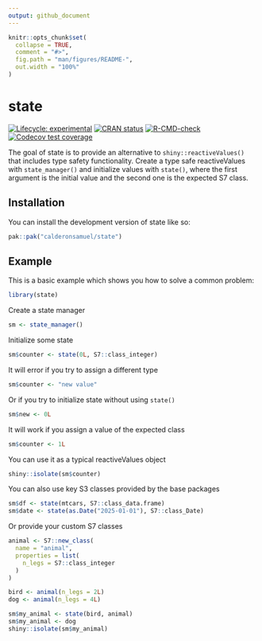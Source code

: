 ```yaml
---
output: github_document
---
```


<!-- README.md is generated from README.Rmd. Please edit that file -->

```r
knitr::opts_chunk$set(
  collapse = TRUE,
  comment = "#>",
  fig.path = "man/figures/README-",
  out.width = "100%"
)
```

# state

<!-- badges: start -->
[![Lifecycle: experimental](https://img.shields.io/badge/lifecycle-experimental-orange.svg)](https://lifecycle.r-lib.org/articles/stages.html#experimental)
[![CRAN status](https://www.r-pkg.org/badges/version/state)](https://CRAN.R-project.org/package=state)
[![R-CMD-check](https://github.com/calderonsamuel/state/actions/workflows/R-CMD-check.yaml/badge.svg)](https://github.com/calderonsamuel/state/actions/workflows/R-CMD-check.yaml)
[![Codecov test coverage](https://codecov.io/gh/calderonsamuel/state/graph/badge.svg)](https://app.codecov.io/gh/calderonsamuel/state)
<!-- badges: end -->

The goal of state is to provide an alternative to `shiny::reactiveValues()` that includes type safety functionality. Create a type safe reactiveValues with `state_manager()` and initialize values with `state()`, where the first argument is the initial value and the second one is the expected S7 class. 

## Installation

You can install the development version of state like so:

```r
pak::pak("calderonsamuel/state")
```


## Example

This is a basic example which shows you how to solve a common problem:

```r
library(state)
```

Create a state manager

```r
sm <- state_manager()
```

Initialize some state

```r
sm$counter <- state(0L, S7::class_integer)
```

It will error if you try to assign a different type

```r
sm$counter <- "new value"
```

Or if you try to initialize state without using `state()`

```r
sm$new <- 0L
```


It will work if you assign a value of the expected class

```r
sm$counter <- 1L
```

You can use it as a typical reactiveValues object

```r
shiny::isolate(sm$counter)
```

You can also use key S3 classes provided by the base packages

```r
sm$df <- state(mtcars, S7::class_data.frame)
sm$date <- state(as.Date("2025-01-01"), S7::class_Date)
```

Or provide your custom S7 classes

```r
animal <- S7::new_class(
  name = "animal",
  properties = list(
    n_legs = S7::class_integer
  )
)

bird <- animal(n_legs = 2L)
dog <- animal(n_legs = 4L)

sm$my_animal <- state(bird, animal)
sm$my_animal <- dog
shiny::isolate(sm$my_animal)
```



